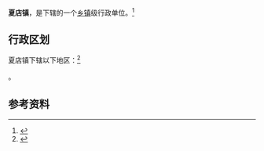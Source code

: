 {{中国乡级行政区|14/04/23/103/000}}

'''夏店镇'''，是{{PRC admin/fullname|14/04/23/103/000|3}}下辖的一个[[乡镇|乡镇]]级行政单位。<ref>{{PRC admin/ref sgc|{{PRC admin/parent|14/04/23/103/000}}}}</ref>

== 行政区划 ==

夏店镇下辖以下地区：<ref>{{PRC admin/ref sgc|14/04/23/103/000}}</ref>

{{PRC admin/children|14/04/23/103/000}}。

== 参考资料 ==

{{reflist}}

{{行政区划小作品}}
{{PRC admin/navcat|14/04/23/103/000}}